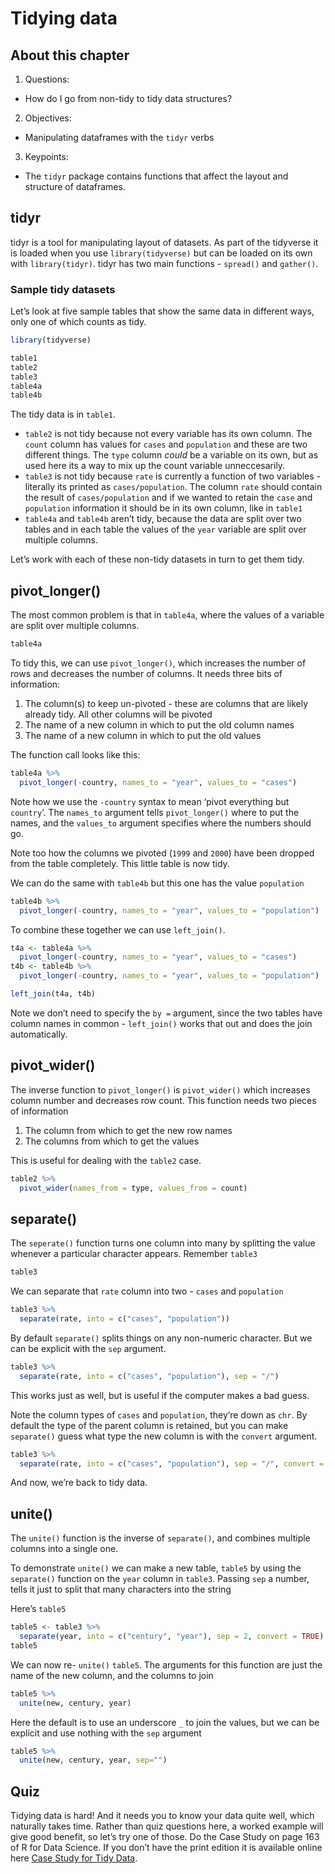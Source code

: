 # Tidying data

## About this chapter

1. Questions:
- How do I go from non-tidy to tidy data structures?
2. Objectives:
- Manipulating dataframes with the `tidyr` verbs
3. Keypoints:
- The `tidyr` package contains functions that affect the layout and structure of dataframes.

## tidyr

tidyr is a tool for manipulating layout of datasets. As part of the tidyverse it is loaded when you use `library(tidyverse)` but can be loaded on its own with `library(tidyr)`. tidyr has two main functions - `spread()` and `gather()`.


### Sample tidy datasets

Let's look at five sample tables that show the same data in different ways, only one of which counts as tidy.

```r
library(tidyverse)
```



```r
table1
table2
table3
table4a
table4b
```

The tidy data is in `table1`. 

  * `table2` is not tidy because not every variable has its own column. The `count` column has values for `cases` and `population` and these are two different things. The `type` column _could_ be a variable on its own, but as used here its a way to mix up the count variable unneccesarily.
  * `table3` is not tidy because `rate` is currently a function of two variables - literally its printed as `cases/population`. The column `rate` should contain the result of `cases/population` and if we wanted to retain the `case` and `population` information it should be in its own column, like in `table1`
  * `table4a` and `table4b` aren't tidy, because the data are split over two tables and in each table the values of the `year` variable are split over multiple columns.
  
Let's work with each of these non-tidy datasets in turn to get them tidy.

## pivot_longer()

The most common problem is that in `table4a`, where the values of a variable are split over multiple columns. 

```r
table4a
```

To tidy this, we can use `pivot_longer()`, which increases the number of rows and decreases the number of columns. It needs three bits of information:

  1. The column(s) to keep un-pivoted - these are columns that are likely already tidy. All other columns will be pivoted
  2. The name of a new column in which to put the old column names
  3. The name of a new column in which to put the old values
  
The function call looks like this:

```r
table4a %>% 
  pivot_longer(-country, names_to = "year", values_to = "cases")
```

Note how we use the `-country` syntax to mean 'pivot everything but `country`'. The `names_to` argument tells `pivot_longer()` where to put the names, and the `values_to` argument specifies where the numbers should go.

Note too how the columns we pivoted (`1999` and `2000`) have been dropped from the table completely. This little table is now tidy. 

We can do the same with `table4b` but this one has the value `population`

```r
table4b %>% 
  pivot_longer(-country, names_to = "year", values_to = "population")
```

To combine these together we can use `left_join()`.
```r
t4a <- table4a %>% 
  pivot_longer(-country, names_to = "year", values_to = "cases")
t4b <- table4b %>% 
  pivot_longer(-country, names_to = "year", values_to = "population")

left_join(t4a, t4b)
```

Note we don't need to specify the `by = ` argument, since the two tables have column names in common - `left_join()` works that out and does the join automatically.


## pivot_wider()

The inverse function to `pivot_longer()` is `pivot_wider()` which increases column number and decreases row count. This function needs two pieces of information

  1. The column from which to get the new row names
  2. The columns from which to get the values
  
This is useful for dealing with the `table2` case.

```r
table2 %>% 
  pivot_wider(names_from = type, values_from = count)
```

## separate()

The `seperate()` function turns one column into many by splitting the value whenever a particular character appears. Remember `table3`

```r
table3
```

We can separate that `rate` column into two - `cases` and `population`

```r
table3 %>%
  separate(rate, into = c("cases", "population"))
```

By default `separate()` splits things on any non-numeric character. But we can be explicit with the `sep` argument.

```r
table3 %>%
  separate(rate, into = c("cases", "population"), sep = "/")
```

This works just as well, but is useful if the computer makes a bad guess.

Note the column types of `cases` and `population`, they're down as `chr`. By default the type of the parent column is retained, but you can make `separate()` guess what type the new column is with the `convert` argument.

```r
table3 %>%
  separate(rate, into = c("cases", "population"), sep = "/", convert = TRUE)
```
And now, we're back to tidy data.



## unite()

The `unite()` function is the inverse of `separate()`, and combines multiple columns into a single one.

To demonstrate `unite()` we can make a new table, `table5` by using the `separate()` function on the `year` column in `table3`. Passing `sep` a number, tells it just to split that many characters into the string  

Here's `table5`
```r
table5 <- table3 %>%
  separate(year, into = c("century", "year"), sep = 2, convert = TRUE)
table5
```

We can now re- `unite()` `table5`. The arguments for this function are just the name of the new column, and the columns to join

```r
table5 %>%
  unite(new, century, year)

```

Here the default is to use an underscore `_` to join the values, but we can be explicit and use nothing with the `sep` argument

```r
table5 %>%
  unite(new, century, year, sep="")

```

## Quiz

Tidying data is hard! And it needs you to know your data quite well, which naturally takes time. Rather than quiz questions here, a worked example will give good benefit, so let's try one of those. Do the Case Study on page 163 of R for Data Science. If you don't have the print edition it is available online here [Case Study for Tidy Data](http://r4ds.had.co.nz/tidy-data.html#case-study).



